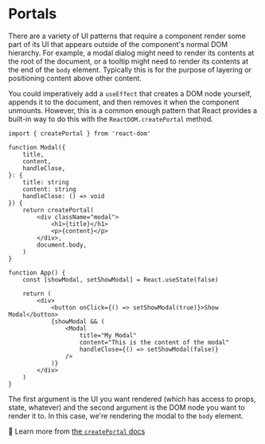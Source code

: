 # Portals

<EpicVideo url="https://www.epicreact.dev/workshops/advanced-react-apis/intro-to-portals" />

There are a variety of UI patterns that require a component render some part of
its UI that appears outside of the component's normal DOM hierarchy. For
example, a modal dialog might need to render its contents at the root of the
document, or a tooltip might need to render its contents at the end of the
`body` element. Typically this is for the purpose of layering or positioning
content above other content.

You could imperatively add a `useEffect` that creates a DOM node yourself,
appends it to the document, and then removes it when the component unmounts.
However, this is a common enough pattern that React provides a built-in way to
do this with the `ReactDOM.createPortal` method.

```tsx lines=1,12-18
import { createPortal } from 'react-dom'

function Modal({
	title,
	content,
	handleClose,
}: {
	title: string
	content: string
	handleClose: () => void
}) {
	return createPortal(
		<div className="modal">
			<h1>{title}</h1>
			<p>{content}</p>
		</div>,
		document.body,
	)
}

function App() {
	const [showModal, setShowModal] = React.useState(false)

	return (
		<div>
			<button onClick={() => setShowModal(true)}>Show Modal</button>
			{showModal && (
				<Modal
					title="My Modal"
					content="This is the content of the modal"
					handleClose={() => setShowModal(false)}
				/>
			)}
		</div>
	)
}
```

The first argument is the UI you want rendered (which has access to props,
state, whatever) and the second argument is the DOM node you want to render it
to. In this case, we're rendering the modal to the `body` element.

📜 Learn more from [the `createPortal` docs](https://react.dev/reference/react-dom/createPortal)

